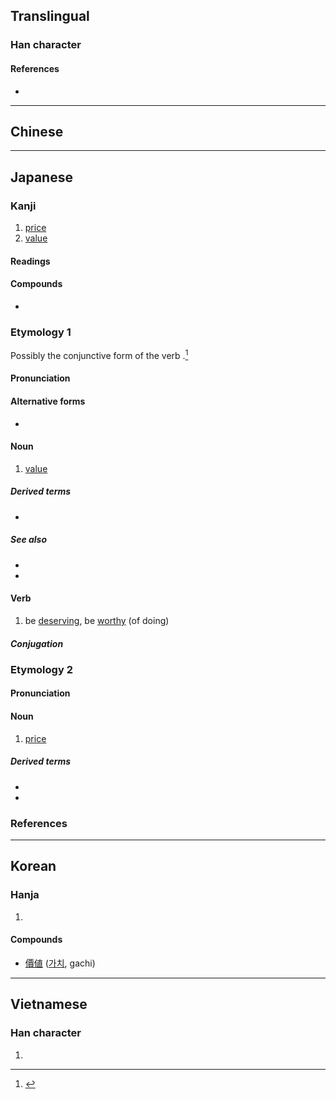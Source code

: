 {{also|值}}
{{character info/new}}
==Translingual==
{{CJKV-forms|值|值|値|値}}

===Han character===
{{Han char|rn=9|rad=人|as=08|sn=10|four=|canj=OJBV,XOJBV|ids=⿰亻直}}

====References====
* {{Han ref|kx=0108.150|dkj=00786|dj=0231.050|hdz=10171.081|uh=5024|ud=20516}}

----

==Chinese==
{{zh-see|值|v}}

----

==Japanese==

===Kanji===
{{ja-kanji|grade=6|rs=人08}}

# [[price]]
# [[value]]

====Readings====
{{ja-readings
|goon=じ, じき
|kanon=ち, ちょく
|kun=ね-, あたい-, あ-う
}}

====Compounds====
* {{ja-r|価値|かち|[[value]]}}

{{wp|lang=ja}}

===Etymology 1===
{{ja-kanjitab|あたい|yomi=k}}
Possibly the conjunctive form of the verb {{m|ja|能う|tr=atau}}.<ref name="DJR">{{R:Daijirin}}</ref>

====Pronunciation====
{{ja-pron|yomi=k|あたい|acc=0|acc_ref=DJR,NHK}}

====Alternative forms====
* {{ja-l|価}}

====Noun====
{{ja-noun|あたい|hhira=あたひ}}

# [[value]]

=====Derived terms=====
* {{ja-r|値%千金|あたい%せんきん}}

=====See also=====
* {{ja-r|価値|かち|[[value]], [[worth]]}}
* {{ja-r|変数|へんすう|[[variable]]}}

====Verb====
{{ja-verb-suru|あたい|hhira=あたひ}}

# be [[deserving]], be [[worthy]] (of doing)

=====Conjugation=====
{{ja-suru|あたい}}

===Etymology 2===
{{ja-kanjitab|ね|yomi=k}}

====Pronunciation====
{{ja-pron|yomi=k|ね|acc=0|acc_ref=DJR,NHK}}

====Noun====
{{ja-noun|ね}}

# [[price]]

=====Derived terms=====
* {{ja-r|値段|ねだん|[[price]]}}
* {{ja-r|卸値|おろしね|[[trade]] [[price]]}}

===References===
<references/>

----

==Korean==

===Hanja===
{{ko-hanja|hangeul=치|rv=chi|mr=ch'i}}

# {{defn|lang=ko|sort=人08}}

====Compounds====
* [[價値]] ([[가치]], gachi)

----

==Vietnamese==

===Han character===
{{vi-hantu|[[trị]], [[trịa]]|rs=人08}}

# {{defn|lang=vi|sort=人08}}